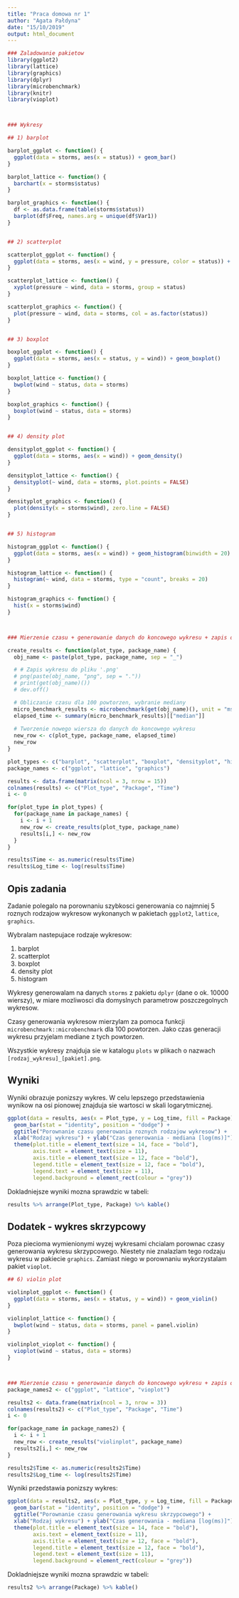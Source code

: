 ---
title: "Praca domowa nr 1"
author: "Agata Pałdyna"
date: "15/10/2019"
output: html_document
---

```{R, include = FALSE, echo = FALSE, message = FALSE, warning = FALSE}
### Zaladowanie pakietow
library(ggplot2)
library(lattice)
library(graphics)
library(dplyr)
library(microbenchmark)
library(knitr)
library(vioplot)



### Wykresy

## 1) barplot

barplot_ggplot <- function() {
  ggplot(data = storms, aes(x = status)) + geom_bar()
}

barplot_lattice <- function() {
  barchart(x = storms$status)
}

barplot_graphics <- function() {
  df <- as.data.frame(table(storms$status))
  barplot(df$Freq, names.arg = unique(df$Var1))
}


## 2) scatterplot

scatterplot_ggplot <- function() {
  ggplot(data = storms, aes(x = wind, y = pressure, color = status)) + geom_point()
}

scatterplot_lattice <- function() {
  xyplot(pressure ~ wind, data = storms, group = status)
}

scatterplot_graphics <- function() {
  plot(pressure ~ wind, data = storms, col = as.factor(status))
}


## 3) boxplot

boxplot_ggplot <- function() {
  ggplot(data = storms, aes(x = status, y = wind)) + geom_boxplot()
}

boxplot_lattice <- function() {
  bwplot(wind ~ status, data = storms)
}

boxplot_graphics <- function() {
  boxplot(wind ~ status, data = storms)
}


## 4) density plot

densityplot_ggplot <- function() {
  ggplot(data = storms, aes(x = wind)) + geom_density()
}

densityplot_lattice <- function() {
  densityplot(~ wind, data = storms, plot.points = FALSE)
}

densityplot_graphics <- function() {
  plot(density(x = storms$wind), zero.line = FALSE)
}


## 5) histogram

histogram_ggplot <- function() {
  ggplot(data = storms, aes(x = wind)) + geom_histogram(binwidth = 20)
}

histogram_lattice <- function() {
  histogram(~ wind, data = storms, type = "count", breaks = 20)
}

histogram_graphics <- function() {
  hist(x = storms$wind)
}



### Mierzenie czasu + generowanie danych do koncowego wykresu + zapis obrazkow

create_results <- function(plot_type, package_name) {
  obj_name <- paste(plot_type, package_name, sep = "_")

  # # Zapis wykresu do pliku '.png'
  # png(paste(obj_name, "png", sep = "."))
  # print(get(obj_name)())
  # dev.off()

  # Obliczanie czasu dla 100 powtorzen, wybranie mediany
  micro_benchmark_results <- microbenchmark(get(obj_name)(), unit = "ms", times = 100)
  elapsed_time <- summary(micro_benchmark_results)[["median"]]
  
  # Tworzenie nowego wiersza do danych do koncowego wykresu
  new_row <- c(plot_type, package_name, elapsed_time)
  new_row
}

plot_types <- c("barplot", "scatterplot", "boxplot", "densityplot", "histogram")
package_names <- c("ggplot", "lattice", "graphics")

results <- data.frame(matrix(ncol = 3, nrow = 15))
colnames(results) <- c("Plot_type", "Package", "Time")
i <- 0

for(plot_type in plot_types) {
  for(package_name in package_names) {
    i <- i + 1
    new_row <- create_results(plot_type, package_name)
    results[i,] <- new_row
  }
}

results$Time <- as.numeric(results$Time)
results$Log_time <- log(results$Time)
```



## Opis zadania

Zadanie polegalo na porownaniu szybkosci generowania co najmniej 5 roznych rodzajow wykresow wykonanych w pakietach `ggplot2`, `lattice`, `graphics`.

Wybralam nastepujace rodzaje wykresow:

1. barplot
2. scatterplot
3. boxplot
4. density plot
5. histogram

Wykresy generowalam na danych `storms` z pakietu `dplyr` (dane o ok. 10000 wierszy), w miare mozliwosci dla domyslnych parametrow poszczegolnych wykresow.

Czasy generowania wykresow mierzylam za pomoca funkcji `microbenchmark::microbenchmark` dla 100 powtorzen. Jako czas generacji wykresu przyjelam mediane z tych powtorzen. 

Wszystkie wykresy znajduja sie w katalogu `plots` w plikach o nazwach `[rodzaj_wykresu]_[pakiet].png`.



## Wyniki

Wyniki obrazuje ponizszy wykres. W celu lepszego przedstawienia wynikow na osi pionowej znajduja sie wartosci w skali logarytmicznej.

```{R, echo = FALSE, out.width = '90%', message = FALSE, warning = FALSE}
ggplot(data = results, aes(x = Plot_type, y = Log_time, fill = Package)) +
  geom_bar(stat = "identity", position = "dodge") +
  ggtitle("Porownanie czasu generowania roznych rodzajow wykresow") +
  xlab("Rodzaj wykresu") + ylab("Czas generowania - mediana [log(ms)]") +
  theme(plot.title = element_text(size = 14, face = "bold"),
        axis.text = element_text(size = 11),
        axis.title = element_text(size = 12, face = "bold"),
        legend.title = element_text(size = 12, face = "bold"),
        legend.text = element_text(size = 11),
        legend.background = element_rect(colour = "grey"))
```

Dokladniejsze wyniki mozna sprawdzic w tabeli:

```{R, echo = FALSE, message = FALSE, warning = FALSE}
results %>% arrange(Plot_type, Package) %>% kable()
```



## Dodatek - wykres skrzypcowy

Poza piecioma wymienionymi wyzej wykresami chcialam porownac czasy generowania wykresu skrzypcowego. Niestety nie znalazlam tego rodzaju wykresu w pakiecie `graphics`. Zamiast niego w porownaniu wykorzystalam pakiet `vioplot`.

```{R, include = FALSE, echo = FALSE, message = FALSE, warning = FALSE}
## 6) violin plot

violinplot_ggplot <- function() {
  ggplot(data = storms, aes(x = status, y = wind)) + geom_violin()
}

violinplot_lattice <- function() {
  bwplot(wind ~ status, data = storms, panel = panel.violin)
}

violinplot_vioplot <- function() {
  vioplot(wind ~ status, data = storms)
}



### Mierzenie czasu + generowanie danych do koncowego wykresu + zapis obrazkow
package_names2 <- c("ggplot", "lattice", "vioplot")

results2 <- data.frame(matrix(ncol = 3, nrow = 3))
colnames(results2) <- c("Plot_type", "Package", "Time")
i <- 0

for(package_name in package_names2) {
  i <- i + 1
  new_row <- create_results("violinplot", package_name)
  results2[i,] <- new_row
}

results2$Time <- as.numeric(results2$Time)
results2$Log_time <- log(results2$Time)
```

Wyniki przedstawia ponizszy wykres:

```{R, echo = FALSE, out.width = '70%', message = FALSE, warning = FALSE}
ggplot(data = results2, aes(x = Plot_type, y = Log_time, fill = Package)) +
  geom_bar(stat = "identity", position = "dodge") +
  ggtitle("Porownanie czasu generowania wykresu skrzypcowego") +
  xlab("Rodzaj wykresu") + ylab("Czas generowania - mediana [log(ms)]") +
  theme(plot.title = element_text(size = 14, face = "bold"),
        axis.text = element_text(size = 11),
        axis.title = element_text(size = 12, face = "bold"),
        legend.title = element_text(size = 12, face = "bold"),
        legend.text = element_text(size = 11),
        legend.background = element_rect(colour = "grey"))
```

Dokladniejsze wyniki mozna sprawdzic w tabeli:

```{R, echo = FALSE, message = FALSE, warning = FALSE}
results2 %>% arrange(Package) %>% kable()
```